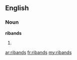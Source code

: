 ==English==
===Noun===
'''ribands'''
# {{plural of|riband}}

[[ar:ribands]]
[[fr:ribands]]
[[my:ribands]]